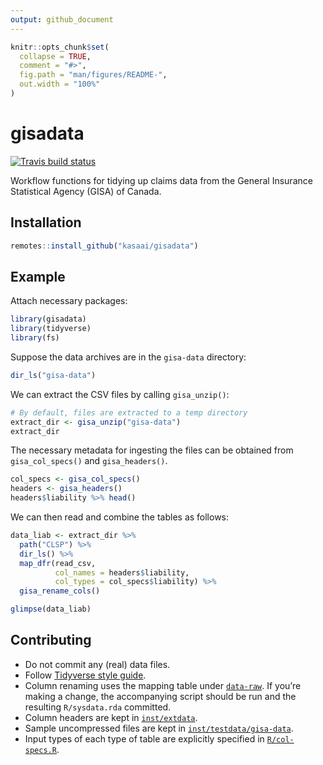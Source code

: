 ```yaml
---
output: github_document
---
```


<!-- README.md is generated from README.Rmd. Please edit that file -->

```r
knitr::opts_chunk$set(
  collapse = TRUE,
  comment = "#>",
  fig.path = "man/figures/README-",
  out.width = "100%"
)
```

# gisadata

<!-- badges: start -->
[![Travis build status](https://travis-ci.org/kasaai/gisadata.svg?branch=master)](https://travis-ci.org/kasaai/gisadata)
<!-- badges: end -->

Workflow functions for tidying up claims data from the General Insurance Statistical
Agency (GISA) of Canada.

## Installation

```r
remotes::install_github("kasaai/gisadata")
```

## Example

Attach necessary packages:

```r
library(gisadata)
library(tidyverse)
library(fs)
```

Suppose the data archives are in the `gisa-data` directory:

```r
dir_ls("gisa-data")
```

We can extract the CSV files by calling `gisa_unzip()`:

```r
# By default, files are extracted to a temp directory
extract_dir <- gisa_unzip("gisa-data")
extract_dir
```

The necessary metadata for ingesting the files can be obtained from `gisa_col_specs()`
and `gisa_headers()`.

```r
col_specs <- gisa_col_specs()
headers <- gisa_headers()
headers$liability %>% head()
```

We can then read and combine the tables as follows:

```r
data_liab <- extract_dir %>%
  path("CLSP") %>%
  dir_ls() %>%
  map_dfr(read_csv,
          col_names = headers$liability,
          col_types = col_specs$liability) %>%
  gisa_rename_cols()

glimpse(data_liab)
```

## Contributing

- Do not commit any (real) data files.
- Follow [Tidyverse style guide](https://style.tidyverse.org/).
- Column renaming uses the mapping table under [`data-raw`](https://github.com/kasaai/gisadata/tree/master/data-raw). 
If you're making a change, the accompanying script should be run and the 
resulting `R/sysdata.rda` committed.
- Column headers are kept in [`inst/extdata`](https://github.com/kasaai/gisadata/tree/master/inst/extdata).
- Sample uncompressed files are kept in [`inst/testdata/gisa-data`](https://github.com/kasaai/gisadata/tree/master/inst/testdata/gisa-data).
- Input types of each type of table are explicitly specified in [`R/col-specs.R`](https://github.com/kasaai/gisadata/blob/master/R/col-specs.R).
